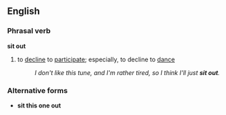 ==English==
===Phrasal verb===
'''sit out'''
#{{idiom}} to [[decline]] to [[participate]]; especially, to decline to [[dance]]
#:''I don't like this tune, and I'm rather tired, so I think I'll just '''sit out'''.''

===Alternative forms===
*'''sit this one out'''